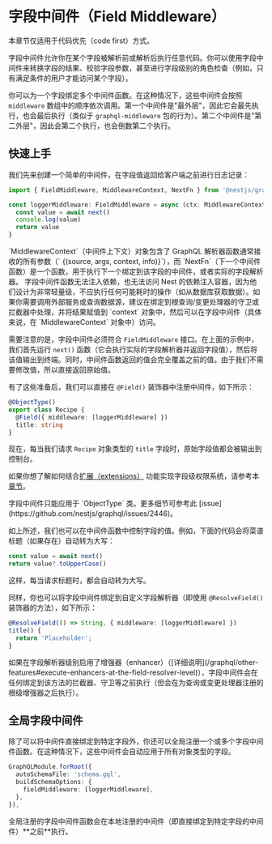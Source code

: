 # 字段中间件（Field Middleware）

<CalloutInfo type="warning">

本章节仅适用于代码优先（code first）方式。

</CalloutInfo>

字段中间件允许你在某个字段被解析前或解析后执行任意代码。你可以使用字段中间件来转换字段的结果、校验字段参数，甚至进行字段级别的角色检查（例如，只有满足条件的用户才能访问某个字段）。

你可以为一个字段绑定多个中间件函数。在这种情况下，这些中间件会按照 `middleware` 数组中的顺序依次调用。第一个中间件是"最外层"，因此它会最先执行，也会最后执行（类似于 `graphql-middleware` 包的行为）。第二个中间件是"第二外层"，因此会第二个执行，也会倒数第二个执行。

## 快速上手

我们先来创建一个简单的中间件，在字段值返回给客户端之前进行日志记录：

```ts
import { FieldMiddleware, MiddlewareContext, NextFn } from '@nestjs/graphql'

const loggerMiddleware: FieldMiddleware = async (ctx: MiddlewareContext, next: NextFn) => {
  const value = await next()
  console.log(value)
  return value
}
```

<CalloutInfo>
  `MiddlewareContext`（中间件上下文）对象包含了 GraphQL 解析器函数通常接收的所有参数（`
  {(source, args, context, info)}`），而
  `NextFn`（下一个中间件函数）是一个函数，用于执行下一个绑定到该字段的中间件，或者实际的字段解析器。
</CalloutInfo>

<CalloutInfo type="warning">
  字段中间件函数无法注入依赖，也无法访问 Nest
  的依赖注入容器，因为他们设计为非常轻量级，不应执行任何可能耗时的操作（如从数据库获取数据）。如果你需要调用外部服务或查询数据源，建议在绑定到根查询/变更处理器的守卫或拦截器中处理，并将结果赋值到
  `context` 对象中，然后可以在字段中间件（具体来说，在 `MiddlewareContext` 对象中）访问。
</CalloutInfo>

需要注意的是，字段中间件必须符合 `FieldMiddleware` 接口。在上面的示例中，我们首先运行 `next()` 函数（它会执行实际的字段解析器并返回字段值），然后将该值输出到终端。同时，中间件函数返回的值会完全覆盖之前的值。由于我们不需要修改值，所以直接返回原始值。

有了这些准备后，我们可以直接在 `@Field()` 装饰器中注册中间件，如下所示：

```ts
@ObjectType()
export class Recipe {
  @Field({ middleware: [loggerMiddleware] })
  title: string
}
```

现在，每当我们请求 `Recipe` 对象类型的 `title` 字段时，原始字段值都会被输出到控制台。

<CalloutInfo>

如果你想了解如何结合[扩展（extensions）](/graphql/extensions) 功能实现字段级权限系统，请参考本[章节](/graphql/extensions#using-custom-metadata)。

</CalloutInfo>

<CalloutInfo type="warning">
  字段中间件只能应用于 `ObjectType` 类。更多细节可参考此
  [issue](https://github.com/nestjs/graphql/issues/2446)。
</CalloutInfo>

如上所述，我们也可以在中间件函数中控制字段的值。例如，下面的代码会将菜谱标题（如果存在）自动转为大写：

```ts
const value = await next()
return value?.toUpperCase()
```

这样，每当请求标题时，都会自动转为大写。

同样，你也可以将字段中间件绑定到自定义字段解析器（即使用 `@ResolveField()` 装饰器的方法），如下所示：

```ts
@ResolveField(() => String, { middleware: [loggerMiddleware] })
title() {
  return 'Placeholder';
}
```

<CalloutInfo type="warning">
  如果在字段解析器级别启用了增强器（enhancer）（[详细说明](/graphql/other-features#execute-enhancers-at-the-field-resolver-level)），字段中间件会在任何绑定到该方法的拦截器、守卫等之前执行（但会在为查询或变更处理器注册的根级增强器之后执行）。
</CalloutInfo>

## 全局字段中间件

除了可以将中间件直接绑定到特定字段外，你还可以全局注册一个或多个字段中间件函数。在这种情况下，这些中间件会自动应用于所有对象类型的字段。

```ts
GraphQLModule.forRoot({
  autoSchemaFile: 'schema.gql',
  buildSchemaOptions: {
    fieldMiddleware: [loggerMiddleware],
  },
}),
```

<CalloutInfo>
  全局注册的字段中间件函数会在本地注册的中间件（即直接绑定到特定字段的中间件）**之前**执行。
</CalloutInfo>
